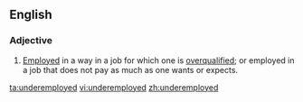 ==English==

===Adjective===
{{en-adj|-}}

# [[employed|Employed]] in a way in a job for which one is [[overqualified]]; or employed in a job that does not pay as much as one wants or expects.

[[ta:underemployed]]
[[vi:underemployed]]
[[zh:underemployed]]